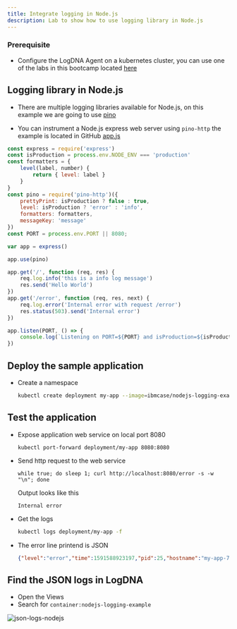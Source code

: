 ```yaml
---
title: Integrate logging in Node.js
description: Lab to show how to use logging library in Node.js
---
```


### Prerequisite
- Configure the LogDNA Agent on a kubernetes cluster, you can use one of the labs in this bootcamp located [here](/monitoring/logdna/#activities)


## Logging library in Node.js

- There are multiple logging libraries available for Node.js, on this example we are going to use [pino](https://www.npmjs.com/package/pino)

- You can instrument a Node.js express web server using `pino-http` the example is located in GitHub [app.js](https://github.com/ibm-cloud-architecture/learning-cloudnative-101/blob/master/examples/logging/nodejs/app.js)
```javascript
const express = require('express')
const isProduction = process.env.NODE_ENV === 'production'
const formatters = {
    level(label, number) {
        return { level: label }
    }
}
const pino = require('pino-http')({
    prettyPrint: isProduction ? false : true,
    level: isProduction ? 'error' : 'info',
    formatters: formatters,
    messageKey: 'message'
})
const PORT = process.env.PORT || 8080;

var app = express()

app.use(pino)

app.get('/', function (req, res) {
    req.log.info('this is a info log message')
    res.send('Hello World')
})
app.get('/error', function (req, res, next) {
    req.log.error('Internal error with request /error')
    res.status(503).send('Internal error')
})

app.listen(PORT, () => {
    console.log(`Listening on PORT=${PORT} and isProduction=${isProduction}`);
})
```

## Deploy the sample application

- Create a namespace
    ```bash
    kubectl create deployment my-app --image=ibmcase/nodejs-logging-example
    ```


## Test the application
- Expose application web service on local port 8080
    ```shell
    kubectl port-forward deployment/my-app 8080:8080
    ```

- Send http request to the web service
    ```shell
    while true; do sleep 1; curl http://localhost:8080/error -s -w "\n"; done
    ```
    Output looks like this
    ```
    Internal error
    ```

- Get the logs
    ```bash
    kubectl logs deployment/my-app -f
    ```

- The error line printend is JSON
    ```json
    {"level":"error","time":1591588923197,"pid":25,"hostname":"my-app-78647889d5-nv4rt","req":{"id":2,"method":"GET","url":"/error","headers":{"host":"localhost:8080","user-agent":"curl/7.64.1","accept":"*/*"},"remoteAddress":"::ffff:127.0.0.1","remotePort":48458},"message":"Internal error with request /error"}
    ```

## Find the JSON logs in LogDNA

- Open the Views
- Search for `container:nodejs-logging-example`

![json-logs-nodejs](./images/json-logs-nodejs.png)
